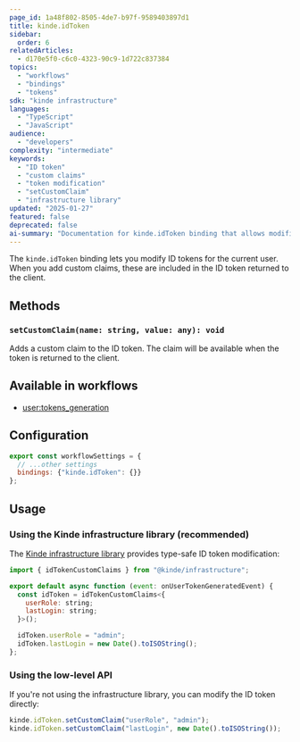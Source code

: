 ```yaml
---
page_id: 1a48f802-8505-4de7-b97f-9589403897d1
title: kinde.idToken
sidebar:
  order: 6
relatedArticles:
  - d170e5f0-c6c0-4323-90c9-1d722c837384
topics:
  - "workflows"
  - "bindings"
  - "tokens"
sdk: "kinde infrastructure"
languages:
  - "TypeScript"
  - "JavaScript"
audience:
  - "developers"
complexity: "intermediate"
keywords:
  - "ID token"
  - "custom claims"
  - "token modification"
  - "setCustomClaim"
  - "infrastructure library"
updated: "2025-01-27"
featured: false
deprecated: false
ai-summary: "Documentation for kinde.idToken binding that allows modification of ID tokens with custom claims using setCustomClaim method and infrastructure library."
---
```


The `kinde.idToken` binding lets you modify ID tokens for the current user. When you add custom claims, these are included in the ID token returned to the client.

## Methods

### `setCustomClaim(name: string, value: any): void`

Adds a custom claim to the ID token. The claim will be available when the token is returned to the client.

## Available in workflows

- [user:tokens_generation](/workflows/example-workflows/user-token-generation/)

## Configuration

```js
export const workflowSettings = {
  // ...other settings
  bindings: {"kinde.idToken": {}}
};
```

## Usage

### Using the Kinde infrastructure library (recommended)

The [Kinde infrastructure library](https://github.com/kinde-oss/infrastructure) provides type-safe ID token modification:

```js
import { idTokenCustomClaims } from "@kinde/infrastructure";

export default async function (event: onUserTokenGeneratedEvent) {
  const idToken = idTokenCustomClaims<{
    userRole: string;
    lastLogin: string;
  }>();

  idToken.userRole = "admin";
  idToken.lastLogin = new Date().toISOString();
};
```

### Using the low-level API

If you're not using the infrastructure library, you can modify the ID token directly:

```js
kinde.idToken.setCustomClaim("userRole", "admin");
kinde.idToken.setCustomClaim("lastLogin", new Date().toISOString());
```

